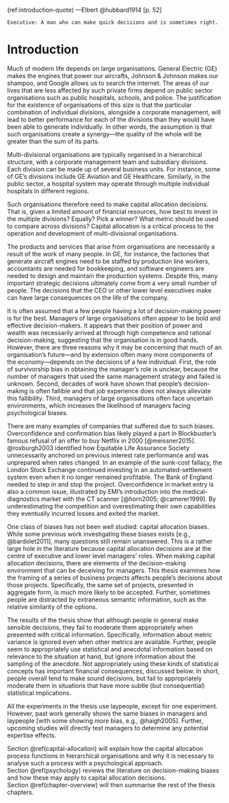 (ref:introduction-quote) ---Elbert @hubbard1914 [p. 52]

```block
Executive: A man who can make quick decisions and is sometimes right.
```

# Introduction {#introduction}

\minitoc

<!-- Organisations have a big impact on the world -->

Much of modern life depends on large organisations. General Electric (GE) makes
the engines that power our aircrafts, Johnson & Johnson makes our shampoo, and
Google allows us to search the internet. The areas of our lives that are less
affected by such private firms depend on public sector organisations such as
public hospitals, schools, and police. The justification for the existence of
organisations of this size is that the particular combination of individual
divisions, alongside a corporate management, will lead to better performance for
each of the divisions than they would have been able to generate individually.
In other words, the assumption is that such organisations create a synergy---the
quality of the whole will be greater than the sum of its parts.

<!-- They are made up of multiple divisions -->

Multi-divisional organisations are typically organised in a hierarchical
structure, with a corporate management team and subsidiary divisions. Each
division can be made up of several business units. For instance, some of GE's
divisions include GE Aviation and GE Healthcare. Similarly, in the public
sector, a hospital system may operate through multiple individual hospitals in
different regions.

<!-- This means capital allocation -->

Such organisations therefore need to make capital allocation decisions. That is,
given a limited amount of financial resources, how best to invest in the
multiple divisions? Equally? Pick a winner? What metric should be used to
compare across divisions? Capital allocation is a critical process to the
operation and development of multi-divisional organisations.

<!-- Many decisions come from one or few people -->

The products and services that arise from organisations are necessarily a result
of the work of many people. In GE, for instance, the factories that generate
aircraft engines need to be staffed by production line workers, accountants are
needed for bookkeeping, and software engineers are needed to design and maintain
the production systems. Despite this, many important strategic decisions
ultimately come from a very small number of people. The decisions that the CEO
or other lower level executives make can have large consequences on the life of
the company.

<!-- Managers are biased -->

It is often assumed that a few people having a lot of decision-making power is
for the best. Managers of large organisations often appear to be bold and
effective decision-makers. It appears that their position of power and wealth
was necessarily arrived at through high competence and rational decision-making,
suggesting that the organisation is in good hands. However, there are three
reasons why it may be concerning that much of an organisation's future---and by
extension often many more components of the economy---depends on the decisions
of a few individual. First, the role of survivorship bias in obtaining the
manager's role is unclear, because the number of managers that used the same
management strategy and failed is unknown. Second, decades of work have shown
that people's decision-making is often fallible and that job experience does not
always alleviate this fallibility. Third, managers of large organisations often
face uncertain environments, which increases the likelihood of managers facing
psychological biases.

There are many examples of companies that suffered due to such biases.
Overconfidence and confirmation bias likely played a part in Blockbuster's
famous refusal of an offer to buy Netflix in 2000 [@meissner2015]. @roxburgh2003
identified how Equitable Life Assurance Society unnecessarily anchored on
previous interest rate performance and was unprepared when rates changed. In an
example of the sunk-cost fallacy, the London Stock Exchange continued investing
in an automated-settlement system even when it no longer remained profitable.
The Bank of England needed to step in and stop the project. Overconfidence in
market entry is also a common issue, illustrated by EMI's introduction into the
medical-diagnostics market with the CT scanner [@horn2005; @camerer1999]. By
underestimating the competition and overestimating their own capabilities they
eventually incurred losses and exited the market.

<!-- Not enough work on capital allocation biases -->

One class of biases has not been well studied: capital allocation biases. While
some previous work investigating these biases exists [e.g., @bardolet2011], many
questions still remain unanswered. This is a rather large hole in the literature
because capital allocation decisions are at the centre of executive and lower
level managers’ roles. When making capital allocation decisions, there are
elements of the decision-making environment that can be deceiving for managers.
This thesis examines how the framing of a series of business projects affects
people's decisions about those projects. Specifically, the same set of projects,
presented in aggregate form, is much more likely to be accepted. Further,
sometimes people are distracted by extraneous semantic information, such as the
relative similarity of the options.

The results of the thesis show that although people in general make sensible
decisions, they fail to moderate them appropriately when presented with critical
information. Specifically, information about metric variance is ignored even
when other metrics are available. Further, people seem to appropriately use
statistical and anecdotal information based on relevance to the situation at
hand, but ignore information about the sampling of the anecdote. Not
appropriately using these kinds of statistical concepts has important
financial consequences, discussed below. In short, people overall tend to make
sound decisions, but fail to appropriately moderate them in situations that have
more subtle (but consequential) statistical implications.

All the experiments in the thesis use laypeople, except for one experiment.
However, past work generally shows the same biases in managers and laypeople
[with some showing more bias, e.g., @haigh2005]. Further, upcoming studies will
directly test managers to determine any potential expertise effects.

Section \@ref(capital-allocation) will explain how the capital allocation
process functions in hierarchical organisations and why it is necessary to
analyse such a process with a psychological approach. Section \@ref(psychology)
reviews the literature on decision-making biases and how these may apply to
capital allocation decisions. Section \@ref(chapter-overview) will then
summarise the rest of the thesis chapters.
